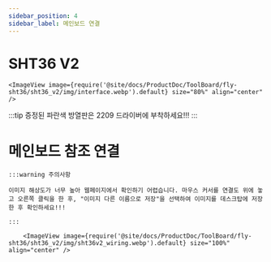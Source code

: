 ```yaml
---
sidebar_position: 4
sidebar_label: 메인보드 연결
---
```




# SHT36 V2


    <ImageView image={require('@site/docs/ProductDoc/ToolBoard/fly-sht36/sht36_v2/img/interface.webp').default} size="80%" align="center" />


:::tip
증정된 파란색 방열판은 2209 드라이버에 부착하세요!!!
:::



# 메인보드 참조 연결

    :::warning 주의사항

    이미지 해상도가 너무 높아 웹페이지에서 확인하기 어렵습니다. 마우스 커서를 연결도 위에 놓고 오른쪽 클릭을 한 후, "이미지 다른 이름으로 저장"을 선택하여 이미지를 데스크탑에 저장한 후 확인하세요!!!

    :::

        <ImageView image={require('@site/docs/ProductDoc/ToolBoard/fly-sht36/sht36_v2/img/sht36v2_wiring.webp').default} size="100%" align="center" />